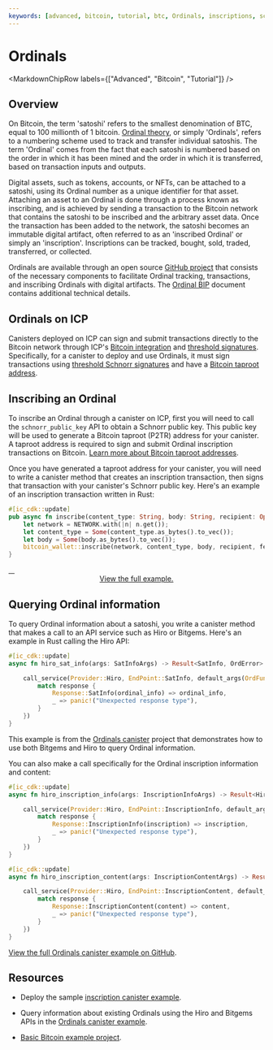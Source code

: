 ```yaml
---
keywords: [advanced, bitcoin, tutorial, btc, Ordinals, inscriptions, schnorr, taproot]
---
```



# Ordinals

<MarkdownChipRow labels={["Advanced", "Bitcoin", "Tutorial"]} />

## Overview

On Bitcoin, the term 'satoshi' refers to the smallest denomination of BTC, equal to 100 millionth of 1 bitcoin. [Ordinal theory](https://docs.ordinals.com/digital-artifacts.html), or simply 'Ordinals', refers to a numbering scheme used to track and transfer individual satoshis. The term 'Ordinal' comes from the fact that each satoshi is numbered based on the order in which it has been mined and the order in which it is transferred, based on transaction inputs and outputs.

Digital assets, such as tokens, accounts, or NFTs, can be attached to a satoshi, using its Ordinal number as a unique identifier for that asset. Attaching an asset to an Ordinal is done through a process known as inscribing, and is achieved by sending a transaction to the Bitcoin network that contains the satoshi to be inscribed and the arbitrary asset data. Once the transaction has been added to the network, the satoshi becomes an immutable digital artifact, often referred to as an 'inscribed Ordinal' or simply an 'inscription'. Inscriptions can be tracked, bought, sold, traded, transferred, or collected.

Ordinals are available through an open source [GitHub project](https://github.com/ordinals/ord) that consists of the necessary components to facilitate Ordinal tracking, transactions, and inscribing Ordinals with digital artifacts. The [Ordinal BIP](https://github.com/ordinals/ord/blob/master/bip.mediawiki) document contains additional technical details.

## Ordinals on ICP

Canisters deployed on ICP can sign and submit transactions directly to the Bitcoin network through ICP's [Bitcoin integration](../overview.mdx) and [threshold signatures](/docs/current/references/t-sigs-how-it-works). Specifically, for a canister to deploy and use Ordinals, it must sign transactions using [threshold Schnorr signatures](/docs/current/references/t-sigs-how-it-works#deuterium-schnorr-release-beta) and have a [Bitcoin taproot address](/docs/current/developer-docs/multi-chain/bitcoin/using-btc/generate-addresses#generating-addresses-with-threshold-schnorr).

## Inscribing an Ordinal

To inscribe an Ordinal through a canister on ICP, first you will need to call the `schnorr_public_key` API to obtain a Schnorr public key. This public key will be used to generate a Bitcoin taproot (P2TR) address for your canister. A taproot address is required to sign and submit Ordinal inscription transactions on Bitcoin. [Learn more about Bitcoin taproot addresses](/docs/current/developer-docs/multi-chain/bitcoin/using-btc/generate-addresses#generating-addresses-with-threshold-schnorr).

Once you have generated a taproot address for your canister, you will need to write a canister method that creates an inscription transaction, then signs that transaction with your canister's Schnorr public key. Here's an example of an inscription transaction written in Rust:

```rust
#[ic_cdk::update]
pub async fn inscribe(content_type: String, body: String, recipient: Option<String>, fee_rate: Option<u64>) -> (String, String) {
    let network = NETWORK.with(|n| n.get());
    let content_type = Some(content_type.as_bytes().to_vec());
    let body = Some(body.as_bytes().to_vec());
    bitcoin_wallet::inscribe(network, content_type, body, recipient, fee_rate.unwrap_or(10)).await
}
```

<a href="https://github.com/domwoe/inscription_canister/blob/e6720bfb2c7f82b4d8774fb09285b5aa740a6c01/backend/src/lib.rs#L61">
    <div align="center">View the full example.</div>
</a>

## Querying Ordinal information

To query Ordinal information about a satoshi, you write a canister method that makes a call to an API service such as Hiro or Bitgems. Here's an example in Rust calling the Hiro API:

```rust
#[ic_cdk::update]
async fn hiro_sat_info(args: SatInfoArgs) -> Result<SatInfo, OrdError> {

    call_service(Provider::Hiro, EndPoint::SatInfo, default_args(OrdFunction::SatInfo(args))).await.map(|response| {
        match response {
            Response::SatInfo(ordinal_info) => ordinal_info,
            _ => panic!("Unexpected response type"),
        }
    })
}
```

This example is from the [Ordinals canister](https://github.com/sardariuss/ordinals_canister/blob/aad19989dfa4e8712e6ee7fadf7be9ed7bc1b403/src/btc_ordinals/src/lib.rs#L95) project that demonstrates how to use both Bitgems and Hiro to query Ordinal information.

You can also make a call specifically for the Ordinal inscription information and content:

```rust
#[ic_cdk::update]
async fn hiro_inscription_info(args: InscriptionInfoArgs) -> Result<HiroSatInscription, OrdError> {

    call_service(Provider::Hiro, EndPoint::InscriptionInfo, default_args(OrdFunction::InscriptionInfo(args))).await.map(|response| {
        match response {
            Response::InscriptionInfo(inscription) => inscription,
            _ => panic!("Unexpected response type"),
        }
    })
}

#[ic_cdk::update]
async fn hiro_inscription_content(args: InscriptionContentArgs) -> Result<Vec<u8>, OrdError> {

    call_service(Provider::Hiro, EndPoint::InscriptionContent, default_args(OrdFunction::InscriptionContent(args))).await.map(|response| {
        match response {
            Response::InscriptionContent(content) => content,
            _ => panic!("Unexpected response type"),
        }
    })
}
```

[View the full Ordinals canister example on GitHub](https://github.com/sardariuss/ordinals_canister/blob/aad19989dfa4e8712e6ee7fadf7be9ed7bc1b403/src/btc_ordinals/src/lib.rs#L129).

## Resources

- Deploy the sample [inscription canister example](https://github.com/domwoe/inscription_canister/tree/main).

- Query information about existing Ordinals using the Hiro and Bitgems APIs in the [Ordinals canister example](https://github.com/sardariuss/ordinals_canister).

- [Basic Bitcoin example project](https://github.com/dfinity/examples/tree/master/rust/basic_bitcoin).